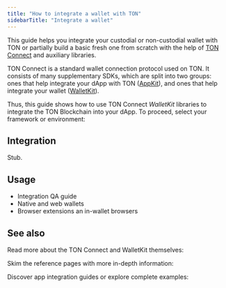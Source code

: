 ```yaml
---
title: "How to integrate a wallet with TON"
sidebarTitle: "Integrate a wallet"
---
```



This guide helps you integrate your custodial or non-custodial wallet with TON or partially build a basic fresh one from scratch with the help of [TON Connect](/ecosystem/ton-connect) and auxiliary libraries.

TON Connect is a standard wallet connection protocol used on TON. It consists of many supplementary SDKs, which are split into two groups: ones that help integrate your dApp with TON ([AppKit](/ecosystem/ton-connect/appkit)), and ones that help integrate your wallet ([WalletKit](/ecosystem/ton-connect/appkit)).

Thus, this guide shows how to use TON Connect _WalletKit_ libraries to integrate the TON Blockchain into your dApp. To proceed, select your framework or environment:

<Columns cols={3}>
  <Card
    title="(Stub)"
    href="#integration"
  />
</Columns>

## Integration

Stub.

## Usage

- Integration QA guide
- Native and web wallets
- Browser extensions an in-wallet browsers

## See also

Read more about the TON Connect and WalletKit themselves:

<Columns cols={2}>
  <Card
    title="TON Connect overview"
    href="/ecosystem/ton-connect"
  />
  <Card
    title="WalletKit overview"
    href="/ecosystem/ton-connect/walletkit"
  />
</Columns>

Skim the reference pages with more in-depth information:

<Columns cols={2}>
  <Card
    title="TON Connect manifests"
    href="/ecosystem/ton-connect/manifest"
  />
</Columns>

Discover app integration guides or explore complete examples:

<Columns cols={2}>
  <Card
    title="Integrate a dApp"
    href="/guidebook/dapp"
  />
  <Card
    title="AppKit overview"
    href="/ecosystem/ton-connect/appkit"
  />
  <Card
    title="CEX: Centralized EXchange"
    href="/guidebook/cex"
  />
</Columns>
